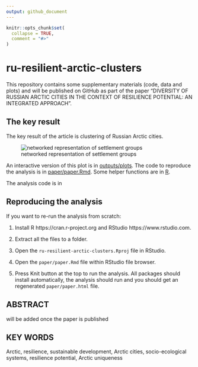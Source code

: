 ```yaml
---
output: github_document
---
```


<!-- README.md is generated from README.Rmd. Please edit that file -->

```r
knitr::opts_chunk$set(
  collapse = TRUE,
  comment = "#>"
)
```

# ru-resilient-arctic-clusters

<!-- badges: start -->
<!-- badges: end -->

This repository contains some supplementary materials (code, data and plots) and will be published on GitHub as part of the paper "DIVERSITY OF RUSSIAN ARCTIC CITIES IN THE CONTEXT OF RESILIENCE POTENTIAL: AN INTEGRATED APPROACH".

## The key result

The key result of the article is clustering of Russian Arctic cities.

![networked representation of settlement groups](images/umap_net_en.png)

An interactive version of this plot is in [outputs/plots](outputs/plots). The code to reproduce the analysis is in [paper/paper.Rmd](paper/paper.Rmd). Some helper functions are in [R](R).

The analysis code is in 

## Reproducing the analysis

If you want to re-run the analysis from scratch:

1. Install R https://cran.r-project.org and RStudio https://www.rstudio.com.

2. Extract all the files to a folder.

3. Open the `ru-resilient-arctic-clusters.Rproj` file in RStudio.

4. Open the `paper/paper.Rmd` file within RStudio file browser.

5. Press Knit button at the top to run the analysis. All packages should install automatically, the analysis should run and you should get an regenerated `paper/paper.html` file.

## ABSTRACT

will be added once the paper is published

## KEY WORDS
Arctic, resilience, sustainable development, Arctic cities, socio-ecological systems, resilience potential, Arctic uniqueness
